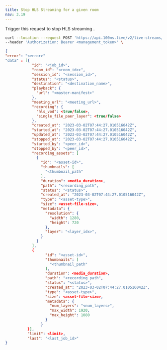 ```yaml
---
title: Stop HLS Streaming for a given room
nav: 3.19
---
```


Trigger this request to stop HLS streaming  .

<PostRequest title="https://api.100ms.live/v2/live-streams/room/:room_id/stop" />
<Request id="req-0">

```bash
curl --location --request POST 'https://api.100ms.live/v2/live-streams/room/<room_id>/stop' \
--header 'Authorization: Bearer <management_token>' \
```

</Request>
<ResponseBox id="res-0" status="200 OK">

```json
{
"error": "<error>"
"data" : [{
            "id": "<job_id>",
            "room_id": "<room_id>>",
            "session_id": "<session_id>",
            "status": "<status>",
            "destination": "<destination_name>",
            "playback": {
              "url": "<master-manifest>"
            },
            "meeting_url": "<meeting_url>",
            "recording": {
              "hls_vod": <true/false>,
              "single_file_paer_layer": <true/false>
            },
            "created_at": "2023-03-02T07:44:27.010516042Z",
            "started_at": "2023-03-02T07:44:27.010516042Z",
            "updated_at": "2023-03-02T07:44:27.010516042Z",
            "stopped_at": "2023-03-02T07:44:27.010516042Z",
            "started_by": "<peer_id>",
            "stopped_by": "<peer_id>",
            "recording_assets": [
              {
                "id": "<asset-id>",
                "thumbnails": [
                  "<thumbnail_path"
                ],
                "duration": <media_duration>,
                "path": "<recording_path",
                "status": "<status>",
                "created_at": "2023-03-02T07:44:27.010516042Z",
                "type": "<asset-type>",
                "size": <asset-file-size>,
                "metadata": {
                  "resolution": {
                    "width": 1280,
                    "height": 720
                  },
                  "layer": "<layer_idx>",
                }
              }
            ],
            {
                  "id": "<asset-id>",
                  "thumbnails": [
                    "<thumbnail_path"
                  ],
                  "duration": <media_duration>,
                  "path": "<recording_path",
                  "status": "<status>",
                  "created_at": "2023-03-02T07:44:27.010516042Z",
                  "type": "<asset-type>",
                  "size": <asset-file-size>,
                  "metadata": {
                    "num_layers": "<num_layers>",
                    "max_width": 1920,
                    "max_height": 1080
                  }
                }
          }],
          "limit": <limit>,
          "last": "<last_job_id>"
}
```

</ResponseBox>
